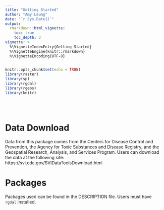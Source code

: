 ```yaml
---
title: "Getting Started"
author: "Amy Leung"
date: "`r Sys.Date()`"
output: 
  rmarkdown::html_vignette:
    toc: true
    toc_depth: 3
vignette: >
  %\VignetteIndexEntry{Getting Started}
  %\VignetteEngine{knitr::rmarkdown}
  %\VignetteEncoding{UTF-8}
---
```


```r
knitr::opts_chunk$set(echo = TRUE)
library(raster)
library(sp)
library(rgdal)
library(rgeos)
library(knitr)
```

<br></br>

# Data Download

Data from this package comes from the Centers for Disease Control and Prevention, the Agency for Toxic Substances and Disease Registry, and the Geospatial Research, Analysis, and Services Program. Users can download the data at the following site: https://svi.cdc.gov/SVIDataToolsDownload.html

# Packages

Packages used can be found in the DESCRIPTION file. Users must have `rgdal` installed.
